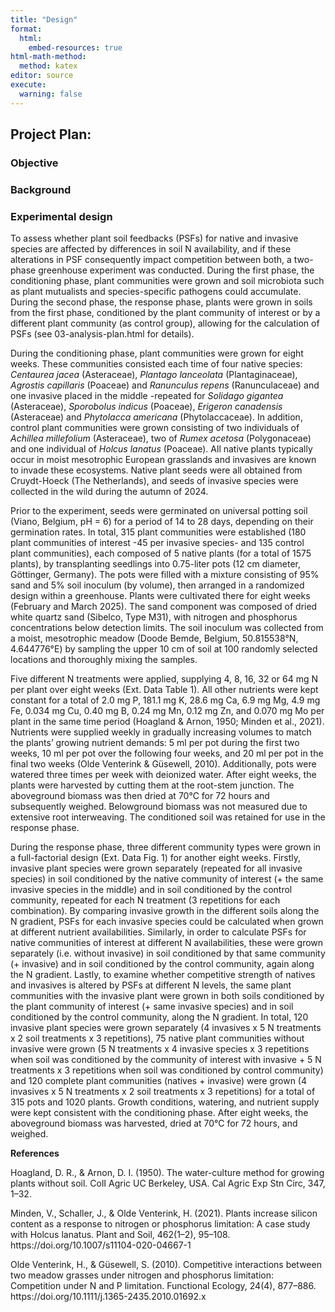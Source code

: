 ```yaml
---
title: "Design"
format: 
  html:
    embed-resources: true
html-math-method: 
  method: katex
editor: source
execute:
  warning: false
---
```


## Project Plan:

### Objective

### Background

### Experimental design

To assess whether plant soil feedbacks (PSFs) for native and invasive species are affected by differences in soil N availability, and if these alterations in PSF consequently impact competition between both, a two-phase greenhouse experiment was conducted. During the first phase, the conditioning phase, plant communities were grown and soil microbiota such as plant mutualists and species-specific pathogens could accumulate. During the second phase, the response phase, plants were grown in soils from the first phase, conditioned by the plant community of interest or by a different plant community (as control group), allowing for the calculation of PSFs (see 03-analysis-plan.html for details).

During the conditioning phase, plant communities were grown for eight weeks. These communities consisted each time of four native species: *Centaurea jacea* (Asteraceae), *Plantago lanceolata* (Plantaginaceae), *Agrostis capillaris* (Poaceae) and *Ranunculus repens* (Ranunculaceae) and one invasive placed in the middle -repeated for *Solidago gigantea* (Asteraceae), *Sporobolus indicus* (Poaceae), *Erigeron canadensis* (Asteraceae) and *Phytolacca americana* (Phytolaccaceae). In addition, control plant communities were grown consisting of two individuals of *Achillea millefolium* (Asteraceae), two of *Rumex acetosa* (Polygonaceae) and one individual of *Holcus lanatus* (Poaceae). All native plants typically occur in moist mesotrophic European grasslands and invasives are known to invade these ecosystems. Native plant seeds were all obtained from Cruydt-Hoeck (The Netherlands), and seeds of invasive species were collected in the wild during the autumn of 2024.

Prior to the experiment, seeds were germinated on universal potting soil (Viano, Belgium, pH = 6) for a period of 14 to 28 days, depending on their germination rates. In total, 315 plant communities were established (180 plant communities of interest -45 per invasive species- and 135 control plant communities), each composed of 5 native plants (for a total of 1575 plants), by transplanting seedlings into 0.75-liter pots (12 cm diameter, Göttinger, Germany). The pots were filled with a mixture consisting of 95% sand and 5% soil inoculum (by volume), then arranged in a randomized design within a greenhouse. Plants were cultivated there for eight weeks (February and March 2025). The sand component was composed of dried white quartz sand (Sibelco, Type M31), with nitrogen and phosphorus concentrations below detection limits. The soil inoculum was collected from a moist, mesotrophic meadow (Doode Bemde, Belgium, 50.815538°N, 4.644776°E) by sampling the upper 10 cm of soil at 100 randomly selected locations and thoroughly mixing the samples.

Five different N treatments were applied, supplying 4, 8, 16, 32 or 64 mg N per plant over eight weeks (Ext. Data Table 1). All other nutrients were kept constant for a total of 2.0 mg P, 181.1 mg K, 28.6 mg Ca, 6.9 mg Mg, 4.9 mg Fe, 0.034 mg Cu, 0.40 mg B, 0.24 mg Mn, 0.12 mg Zn, and 0.070 mg Mo per plant in the same time period (Hoagland & Arnon, 1950; Minden et al., 2021). Nutrients were supplied weekly in gradually increasing volumes to match the plants’ growing nutrient demands: 5 ml per pot during the first two weeks, 10 ml per pot over the following four weeks, and 20 ml per pot in the final two weeks (Olde Venterink & Güsewell, 2010). Additionally, pots were watered three times per week with deionized water. After eight weeks, the plants were harvested by cutting them at the root-stem junction. The aboveground biomass was then dried at 70°C for 72 hours and subsequently weighed. Belowground biomass was not measured due to extensive root interweaving. The conditioned soil was retained for use in the response phase.

During the response phase, three different community types were grown in a full-factorial design (Ext. Data Fig. 1) for another eight weeks. Firstly, invasive plant species were grown separately (repeated for all invasive species) in soil conditioned by the native community of interest (+ the same invasive species in the middle) and in soil conditioned by the control community, repeated for each N treatment (3 repetitions for each combination). By comparing invasive growth in the different soils along the N gradient, PSFs for each invasive species could be calculated when grown at different nutrient availabilities. Similarly, in order to calculate PSFs for native communities of interest at different N availabilities, these were grown separately (i.e. without invasive) in soil conditioned by that same community (+ invasive) and in soil conditioned by the control community, again along the N gradient. Lastly, to examine whether competitive strength of natives and invasives is altered by PSFs at different N levels, the same plant communities with the invasive plant were grown in both soils conditioned by the plant community of interest (+ same invasive species) and in soil conditioned by the control community, along the N gradient. In total, 120 invasive plant species were grown separately (4 invasives x 5 N treatments x 2 soil treatments x 3 repetitions), 75 native plant communities without invasive were grown (5 N treatments x 4 invasive species x 3 repetitions when soil was conditioned by the community of interest with invasive + 5 N treatments x 3 repetitions when soil was conditioned by control community) and 120 complete plant communities (natives + invasive) were grown (4 invasives x 5 N treatments x 2 soil treatments x 3 repetitions) for a total of 315 pots and 1020 plants. Growth conditions, watering, and nutrient supply were kept consistent with the conditioning phase. After eight weeks, the aboveground biomass was harvested, dried at 70°C for 72 hours, and weighed.

**References**

Hoagland, D. R., & Arnon, D. I. (1950). The water-culture method for growing plants without soil. ColI Agric UC Berkeley, USA. Cal Agric Exp Stn Circ, 347, 1–32.

Minden, V., Schaller, J., & Olde Venterink, H. (2021). Plants increase silicon content as a response to nitrogen or phosphorus limitation: A case study with Holcus lanatus. Plant and Soil, 462(1–2), 95–108. https://doi.org/10.1007/s11104-020-04667-1

Olde Venterink, H., & Güsewell, S. (2010). Competitive interactions between two meadow grasses under nitrogen and phosphorus limitation: Competition under N and P limitation. Functional Ecology, 24(4), 877–886. https://doi.org/10.1111/j.1365-2435.2010.01692.x








